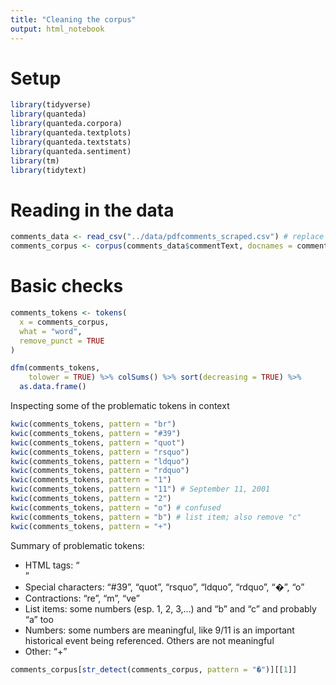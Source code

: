 ```yaml
---
title: "Cleaning the corpus"
output: html_notebook
---
```


# Setup

```r
library(tidyverse)
library(quanteda)
library(quanteda.corpora)
library(quanteda.textplots)
library(quanteda.textstats)
library(quanteda.sentiment)
library(tm)
library(tidytext)
```

# Reading in the data

```r
comments_data <- read_csv("../data/pdfcomments_scraped.csv") # replace with the file with attachments
comments_corpus <- corpus(comments_data$commentText, docnames = comments_data$commentID)
```

# Basic checks

```r
comments_tokens <- tokens(
  x = comments_corpus,
  what = "word",
  remove_punct = TRUE
)

dfm(comments_tokens,
    tolower = TRUE) %>% colSums() %>% sort(decreasing = TRUE) %>%
  as.data.frame()
```

Inspecting some of the problematic tokens in context
```r
kwic(comments_tokens, pattern = "br")
kwic(comments_tokens, pattern = "#39")
kwic(comments_tokens, pattern = "quot")
kwic(comments_tokens, pattern = "rsquo")
kwic(comments_tokens, pattern = "ldquo")
kwic(comments_tokens, pattern = "rdquo")
kwic(comments_tokens, pattern = "1")
kwic(comments_tokens, pattern = "11") # September 11, 2001
kwic(comments_tokens, pattern = "2")
kwic(comments_tokens, pattern = "o") # confused
kwic(comments_tokens, pattern = "b") # list item; also remove "c"
kwic(comments_tokens, pattern = "+")
```
Summary of problematic tokens:

* HTML tags: "<br>"
* Special characters: "#39", "quot", "rsquo", "ldquo", "rdquo", "�", "o"
* Contractions: "re", "m", "ve"
* List items: some numbers (esp. 1, 2, 3,...) and "b" and "c" and probably "a" too
* Numbers: some numbers are meaningful, like 9/11 is an important historical event being referenced. Others are not meaningful
* Other: "+"

```r
comments_corpus[str_detect(comments_corpus, pattern = "�")][[1]]
```

